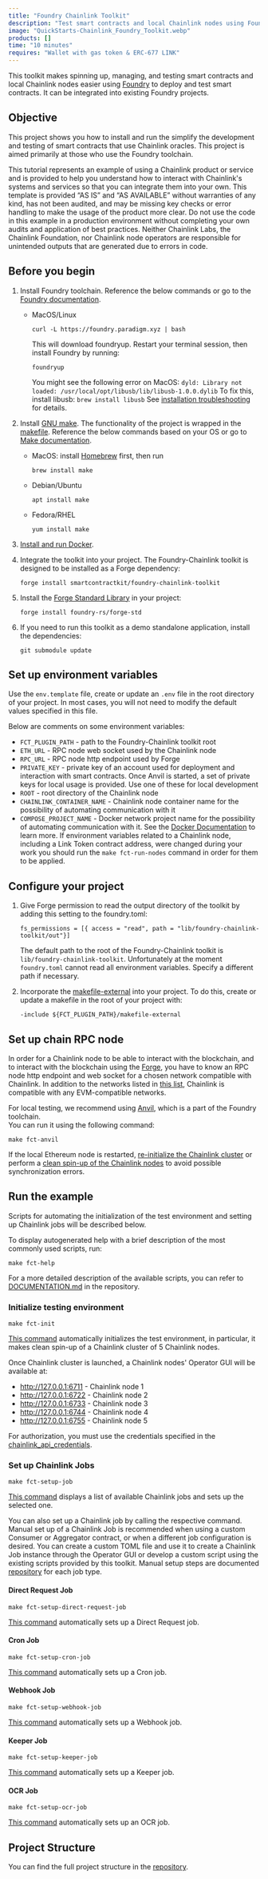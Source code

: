 ```yaml
---
title: "Foundry Chainlink Toolkit"
description: "Test smart contracts and local Chainlink nodes using Foundry."
image: "QuickStarts-Chainlink_Foundry_Toolkit.webp"
products: []
time: "10 minutes"
requires: "Wallet with gas token & ERC-677 LINK"
---
```



This toolkit makes spinning up, managing, and testing smart contracts and local Chainlink nodes easier using [Foundry](https://book.getfoundry.sh) to deploy and test smart contracts. It can be integrated into existing Foundry projects.

## Objective

This project shows you how to install and run the simplify the development and testing of smart contracts that use Chainlink oracles. This project is aimed primarily at those who use the Foundry toolchain.

<Aside type="caution" title="Disclaimer">
  This tutorial represents an example of using a Chainlink product or service and is provided to help you understand how
  to interact with Chainlink's systems and services so that you can integrate them into your own. This template is
  provided “AS IS” and “AS AVAILABLE” without warranties of any kind, has not been audited, and may be missing key
  checks or error handling to make the usage of the product more clear. Do not use the code in this example in a
  production environment without completing your own audits and application of best practices. Neither Chainlink Labs,
  the Chainlink Foundation, nor Chainlink node operators are responsible for unintended outputs that are generated due
  to errors in code.
</Aside>

## Before you begin

1. Install Foundry toolchain. Reference the below commands or go to the [Foundry documentation](https://book.getfoundry.sh/getting-started/installation).

   - MacOS/Linux

     ```
     curl -L https://foundry.paradigm.xyz | bash
     ```

     This will download foundryup. Restart your terminal session, then install Foundry by running:

     ```
     foundryup
     ```

     You might see the following error on MacOS: `dyld: Library not loaded: /usr/local/opt/libusb/lib/libusb-1.0.0.dylib` To fix this, install libusb: `brew install libusb` See [installation troubleshooting](https://github.com/foundry-rs/foundry/blob/master/README.md#troubleshooting-installation) for details.

1. Install [GNU make](https://www.gnu.org/software/make/). The functionality of the project is wrapped in the [makefile](https://github.com/smartcontractkit/foundry-chainlink-toolkit/blob/main/makefile). Reference the below commands based on your OS or go to [Make documentation](https://www.gnu.org/software/make/manual/make.html).

   - MacOS: install [Homebrew](https://brew.sh/) first, then run

     ```
     brew install make
     ```

   - Debian/Ubuntu

     ```
     apt install make
     ```

   - Fedora/RHEL

     ```
     yum install make
     ```

1. [Install and run Docker](https://docs.docker.com/get-docker/).

1. Integrate the toolkit into your project. The Foundry-Chainlink toolkit is designed to be installed as a Forge dependency:

   ```
   forge install smartcontractkit/foundry-chainlink-toolkit
   ```

1. Install the [Forge Standard Library](https://github.com/foundry-rs/forge-std) in your project:

   ```
   forge install foundry-rs/forge-std
   ```

1. If you need to run this toolkit as a demo standalone application, install the dependencies:

   ```
   git submodule update
   ```

## Set up environment variables

Use the `env.template` file, create or update an `.env` file in the root directory of your project.
In most cases, you will not need to modify the default values specified in this file.

Below are comments on some environment variables:

- `FCT_PLUGIN_PATH` - path to the Foundry-Chainlink toolkit root
- `ETH_URL` - RPC node web socket used by the Chainlink node
- `RPC_URL` - RPC node http endpoint used by Forge
- `PRIVATE_KEY` - private key of an account used for deployment and interaction with smart contracts. Once Anvil is started, a set of private keys for local usage is provided. Use one of these for local development
- `ROOT` - root directory of the Chainlink node
- `CHAINLINK_CONTAINER_NAME` - Chainlink node container name for the possibility of automating communication with it
- `COMPOSE_PROJECT_NAME` - Docker network project name for the possibility of automating communication with it. See the [Docker Documentation](https://docs.docker.com/compose/environment-variables/envvars/#compose_project_name) to learn more.
  If environment variables related to a Chainlink node, including a Link Token contract address, were changed during your work you should run the `make fct-run-nodes` command in order for them to be applied.

## Configure your project

1. Give Forge permission to read the output directory of the toolkit by adding this setting to the foundry.toml:

   ```
   fs_permissions = [{ access = "read", path = "lib/foundry-chainlink-toolkit/out"}]
   ```

   The default path to the root of the Foundry-Chainlink toolkit is `lib/foundry-chainlink-toolkit`. Unfortunately at the moment `foundry.toml` cannot read all environment variables. Specify a different path if necessary.

1. Incorporate the [makefile-external](https://github.com/smartcontractkit/foundry-chainlink-toolkit/blob/main/makefile-external) into your project. To do this, create or update a makefile in the root of your project with:

   ```
   -include ${FCT_PLUGIN_PATH}/makefile-external
   ```

## Set up chain RPC node

In order for a Chainlink node to be able to interact with the blockchain, and to interact with the blockchain using the [Forge](https://book.getfoundry.sh/forge/), you have to know an RPC node http endpoint and web socket for a chosen network compatible with Chainlink.
In addition to the networks listed in [this list](/chainlink-automation/supported-networks/), Chainlink is compatible with any EVM-compatible networks.

For local testing, we recommend using [Anvil](https://book.getfoundry.sh/anvil/), which is a part of the Foundry toolchain.  
You can run it using the following command:

```
make fct-anvil
```

If the local Ethereum node is restarted, [re-initialize the Chainlink cluster](#initialize-testing-environment) or perform a [clean spin-up of the Chainlink nodes](https://github.com/smartcontractkit/foundry-chainlink-toolkit/blob/main/DOCUMENTATION.md#restart-a-chainlink-cluster) to avoid possible synchronization errors.

## Run the example

Scripts for automating the initialization of the test environment and setting up Chainlink jobs will be described below.

To display autogenerated help with a brief description of the most commonly used scripts, run:

```
make fct-help
```

For a more detailed description of the available scripts, you can refer to [DOCUMENTATION.md](https://github.com/smartcontractkit/foundry-chainlink-toolkit/blob/main/DOCUMENTATION.md) in the repository.

### Initialize testing environment

```
make fct-init
```

[This command](https://github.com/smartcontractkit/foundry-chainlink-toolkit/blob/main/DOCUMENTATION.md#initialize-test-environment) automatically initializes the test environment, in particular, it makes clean spin-up of a Chainlink cluster of 5 Chainlink nodes.

Once Chainlink cluster is launched, a Chainlink nodes' Operator GUI will be available at:

- http://127.0.0.1:6711 - Chainlink node 1
- http://127.0.0.1:6722 - Chainlink node 2
- http://127.0.0.1:6733 - Chainlink node 3
- http://127.0.0.1:6744 - Chainlink node 4
- http://127.0.0.1:6755 - Chainlink node 5

For authorization, you must use the credentials specified in the [chainlink_api_credentials](https://github.com/smartcontractkit/foundry-chainlink-toolkit/blob/main/https://github.com/smartcontractkit/foundry-chainlink-toolkit/tree/main/chainlink/settings/chainlink_api_credentials).

### Set up Chainlink Jobs

```
make fct-setup-job
```

[This command](https://github.com/smartcontractkit/foundry-chainlink-toolkit/blob/main/DOCUMENTATION.md#set-up-a-chainlink-job) displays a list of available Chainlink jobs and sets up the selected one.

You can also set up a Chainlink job by calling the respective command. Manual set up of a Chainlink Job is recommended when using a custom Consumer or Aggregator contract, or when a different job configuration is desired. You can create a custom TOML file and use it to create a Chainlink Job instance through the Operator GUI or develop a custom script using the existing scripts provided by this toolkit. Manual setup steps are documented [repository](https://github.com/smartcontractkit/foundry-chainlink-toolkit/blob/main/README.md#set-up-chainlink-jobs) for each job type.

#### Direct Request Job

```
make fct-setup-direct-request-job
```

[This command](https://github.com/smartcontractkit/foundry-chainlink-toolkit/blob/main/DOCUMENTATION.md#set-up-direct-request-job) automatically sets up a Direct Request job.

#### Cron Job

```
make fct-setup-cron-job
```

[This command](https://github.com/smartcontractkit/foundry-chainlink-toolkit/blob/main/DOCUMENTATION.md#set-up-cron-job) automatically sets up a Cron job.

#### Webhook Job

```
make fct-setup-webhook-job
```

[This command](https://github.com/smartcontractkit/foundry-chainlink-toolkit/blob/main/DOCUMENTATION.md#set-up-webhook-job) automatically sets up a Webhook job.

#### Keeper Job

```
make fct-setup-keeper-job
```

[This command](https://github.com/smartcontractkit/foundry-chainlink-toolkit/blob/main/DOCUMENTATION.md#set-up-keeper-job) automatically sets up a Keeper job.

#### OCR Job

```
make fct-setup-ocr-job
```

[This command](https://github.com/smartcontractkit/foundry-chainlink-toolkit/blob/main/DOCUMENTATION.md#set-up-flux-job) automatically sets up an OCR job.

## Project Structure

You can find the full project structure in the [repository](https://github.com/smartcontractkit/foundry-chainlink-toolkit/blob/main/README.md#project-structure).
